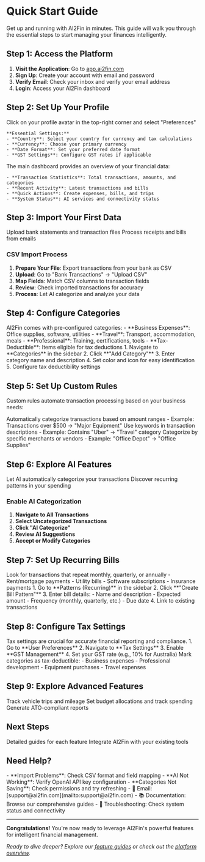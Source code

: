 # Quick Start Guide

Get up and running with AI2Fin in minutes. This guide will walk you through the essential steps to start managing your finances intelligently.

## Step 1: Access the Platform

1. **Visit the Application**: Go to [app.ai2fin.com](https://app.ai2fin.com)
2. **Sign Up**: Create your account with email and password
3. **Verify Email**: Check your inbox and verify your email address
4. **Login**: Access your AI2Fin dashboard

## Step 2: Set Up Your Profile

<Steps>
  <Step title="Configure User Preferences">
    Click on your profile avatar in the top-right corner and select "Preferences"
    
    **Essential Settings:**
    - **Country**: Select your country for currency and tax calculations
    - **Currency**: Choose your primary currency
    - **Date Format**: Set your preferred date format
    - **GST Settings**: Configure GST rates if applicable
  </Step>
  
  <Step title="Explore the Dashboard">
    The main dashboard provides an overview of your financial data:
    
    - **Transaction Statistics**: Total transactions, amounts, and categories
    - **Recent Activity**: Latest transactions and bills
    - **Quick Actions**: Create expenses, bills, and trips
    - **System Status**: AI services and connectivity status
  </Step>
</Steps>

## Step 3: Import Your First Data

<CardGroup cols={2}>
  <Card title="CSV Import" icon="upload" href="/data-sources/csv-imports">
    Upload bank statements and transaction files
  </Card>
  <Card title="Email Processing" icon="envelope" href="/data-sources/email-processing">
    Process receipts and bills from emails
  </Card>
</CardGroup>

### CSV Import Process

1. **Prepare Your File**: Export transactions from your bank as CSV
2. **Upload**: Go to "Bank Transactions" → "Upload CSV"
3. **Map Fields**: Match CSV columns to transaction fields
4. **Review**: Check imported transactions for accuracy
5. **Process**: Let AI categorize and analyze your data

## Step 4: Configure Categories

<Steps>
  <Step title="Review Default Categories">
    AI2Fin comes with pre-configured categories:
    - **Business Expenses**: Office supplies, software, utilities
    - **Travel**: Transport, accommodation, meals
    - **Professional**: Training, certifications, tools
    - **Tax-Deductible**: Items eligible for tax deductions
  </Step>
  
  <Step title="Create Custom Categories">
    1. Navigate to **Categories** in the sidebar
    2. Click **"Add Category"**
    3. Enter category name and description
    4. Set color and icon for easy identification
    5. Configure tax deductibility settings
  </Step>
</Steps>

## Step 5: Set Up Custom Rules

Custom rules automate transaction processing based on your business needs:

<AccordionGroup>
  <Accordion title="Amount-Based Rules">
    Automatically categorize transactions based on amount ranges
    - Example: Transactions over $500 → "Major Equipment"
  </Accordion>
  
  <Accordion title="Description-Based Rules">
    Use keywords in transaction descriptions
    - Example: Contains "Uber" → "Travel" category
  </Accordion>
  
  <Accordion title="Merchant-Based Rules">
    Categorize by specific merchants or vendors
    - Example: "Office Depot" → "Office Supplies"
  </Accordion>
</AccordionGroup>

## Step 6: Explore AI Features

<CardGroup cols={2}>
  <Card title="Smart Categorization" icon="brain" href="/features/smart-categorisation">
    Let AI automatically categorize your transactions
  </Card>
  <Card title="Pattern Analysis" icon="chart-line" href="/features/pattern-analysis">
    Discover recurring patterns in your spending
  </Card>
</CardGroup>

### Enable AI Categorization

1. **Navigate to All Transactions**
2. **Select Uncategorized Transactions**
3. **Click "AI Categorize"**
4. **Review AI Suggestions**
5. **Accept or Modify Categories**

## Step 7: Set Up Recurring Bills

<Steps>
  <Step title="Identify Recurring Transactions">
    Look for transactions that repeat monthly, quarterly, or annually
    - Rent/mortgage payments
    - Utility bills
    - Software subscriptions
    - Insurance payments
  </Step>
  
  <Step title="Create Bill Patterns">
    1. Go to **Patterns (Recurring)** in the sidebar
    2. Click **"Create Bill Pattern"**
    3. Enter bill details:
       - Name and description
       - Expected amount
       - Frequency (monthly, quarterly, etc.)
       - Due date
    4. Link to existing transactions
  </Step>
</Steps>

## Step 8: Configure Tax Settings

<Warning>
Tax settings are crucial for accurate financial reporting and compliance.
</Warning>

<Steps>
  <Step title="Enable GST Management">
    1. Go to **User Preferences**
    2. Navigate to **Tax Settings**
    3. Enable **GST Management**
    4. Set your GST rate (e.g., 10% for Australia)
  </Step>
  
  <Step title="Configure Tax Categories">
    Mark categories as tax-deductible:
    - Business expenses
    - Professional development
    - Equipment purchases
    - Travel expenses
  </Step>
</Steps>

## Step 9: Explore Advanced Features

<CardGroup cols={3}>
  <Card title="Travel Expenses" icon="car" href="/advanced/travel-expenses">
    Track vehicle trips and mileage
  </Card>
  <Card title="Allocations" icon="pie-chart" href="/features/allocations">
    Set budget allocations and track spending
  </Card>
  <Card title="Tax Export" icon="download" href="/advanced/exports">
    Generate ATO-compliant reports
  </Card>
</CardGroup>

## Next Steps

<CardGroup cols={2}>
  <Card title="User Guides" icon="book" href="/guides">
    Detailed guides for each feature
  </Card>
  <Card title="API Reference" icon="code" href="/api-reference">
    Integrate AI2Fin with your existing tools
  </Card>
</CardGroup>

## Need Help?

<AccordionGroup>
  <Accordion title="Common Issues">
    - **Import Problems**: Check CSV format and field mapping
    - **AI Not Working**: Verify OpenAI API key configuration
    - **Categories Not Saving**: Check permissions and try refreshing
  </Accordion>
  
  <Accordion title="Getting Support">
    - 📧 Email: [support@ai2fin.com](mailto:support@ai2fin.com)
    - 📚 Documentation: Browse our comprehensive guides
    - 🔧 Troubleshooting: Check system status and connectivity
  </Accordion>
</AccordionGroup>

---

**Congratulations!** You're now ready to leverage AI2Fin's powerful features for intelligent financial management.

*Ready to dive deeper? Explore our [feature guides](/guides) or check out the [platform overview](/platform-overview).*
